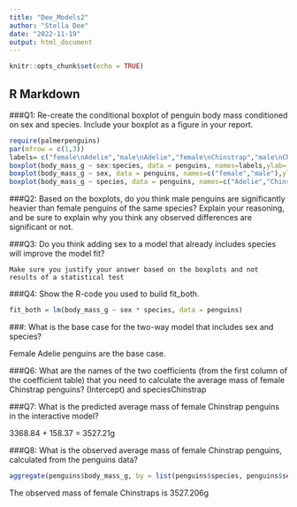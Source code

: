 ```yaml
---
title: "Dee_Models2"
author: "Stella Dee"
date: "2022-11-19"
output: html_document
---
```


```r
knitr::opts_chunk$set(echo = TRUE)
```

## R Markdown

###Q1: Re-create the conditional boxplot of penguin body mass conditioned on sex and species. Include your boxplot as a figure in your report.

```r
require(palmerpenguins)
par(mfrow = c(1,3)) 
labels= c("female\nAdelie","male\nAdelie","female\nChinstrap","male\nChinstrap","female\nGentoo","male\nGentoo")
boxplot(body_mass_g ~ sex:species, data = penguins, names=labels,ylab= "Body Mass(g)", xlab="", las=2)
boxplot(body_mass_g ~ sex, data = penguins, names=c("female","male"),ylab= "Body Mass(g)", xlab="", las=2)
boxplot(body_mass_g ~ species, data = penguins, names=c("Adelie","Chinstrap", "Gentoo"),ylab= "Body Mass(g)", xlab="", las=2)
```


###Q2: Based on the boxplots, do you think male penguins are significantly heavier than female penguins of the same species? Explain your reasoning, and be sure to explain why you think any observed differences are significant or not.

###Q3: Do you think adding sex to a model that already includes species will improve the model fit?

    Make sure you justify your answer based on the boxplots and not results of a statistical test
    

###Q4: Show the R-code you used to build fit_both.
        
```r
fit_both = lm(body_mass_g ~ sex * species, data = penguins)
```

###: What is the base case for the two-way model that includes sex and species?

Female Adelie penguins are the base case. 

###Q6: What are the names of the two coefficients (from the first column of the coefficient table) that you need to calculate the average mass of female Chinstrap penguins?
(Intercept) and speciesChinstrap

###Q7: What is the predicted average mass of female Chinstrap penguins in the interactive model?

3368.84 + 158.37 = 3527.21g

###Q8: What is the observed average mass of female Chinstrap penguins, calculated from the penguins data?

```r
aggregate(penguins$body_mass_g, by = list(penguins$species, penguins$sex), mean)
```

The observed mass of female Chinstraps is 3527.206g

